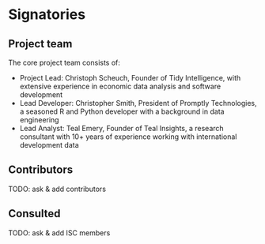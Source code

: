 # Signatories
<!-- 
This section provides the ISC with a view of the support received from the community for a proposal. Acceptance isn't predicated on popularity but community acceptance is important.  Willingness to accept outside input is also a good marker for project delivery. 

An optional section would be for R-Core signatories where changes to R are proposed.
-->

## Project team

<!-- 
Who are the people responsible for actually delivering the project if the proposal gets accepted and are already signed up and rearing to go?
-->

The core project team consists of:

- Project Lead: Christoph Scheuch, Founder of Tidy Intelligence, with extensive experience in economic data analysis and software development
- Lead Developer: Christopher Smith, President of Promptly Technologies, a seasoned R and Python developer with a background in data engineering
- Lead Analyst: Teal Emery, Founder of Teal Insights, a research consultant with 10+ years of experience working with international development data

## Contributors

<!-- 
Who are the people who have actively helped with this proposal but won't necessarily be on the core project team later?
-->

TODO: ask & add contributors

## Consulted

<!-- 
Who has been given the opportunity to provide feedback on the proposal? This should include any R Consortium & ISC members who the proposal has been discussed with.
-->

TODO: ask & add ISC members